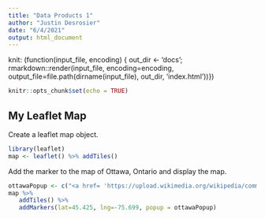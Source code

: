 ```yaml
---
title: "Data Products 1"
author: "Justin Desrosier"
date: "6/4/2021"
output: html_document
---
```


knit: (function(input_file, encoding) {
  out_dir <- 'docs';
  rmarkdown::render(input_file,
 encoding=encoding,
 output_file=file.path(dirname(input_file), out_dir, 'index.html'))})

```r
knitr::opts_chunk$set(echo = TRUE)
```

## My Leaflet Map
Create a leaflet map object.
```r
library(leaflet)
map <- leaflet() %>% addTiles()
```

Add the marker to the map of Ottawa, Ontario and display the map.
```r
ottawaPopup <- c("<a href= 'https://upload.wikimedia.org/wikipedia/commons/3/32/Parliament_Hill%2C_Ottawa.jpg' width='210' height='132'  alt='Ottawa' title='Parliament of Canada'></a>")
map %>%
   addTiles() %>%
   addMarkers(lat=45.425, lng=-75.699, popup = ottawaPopup)
```
